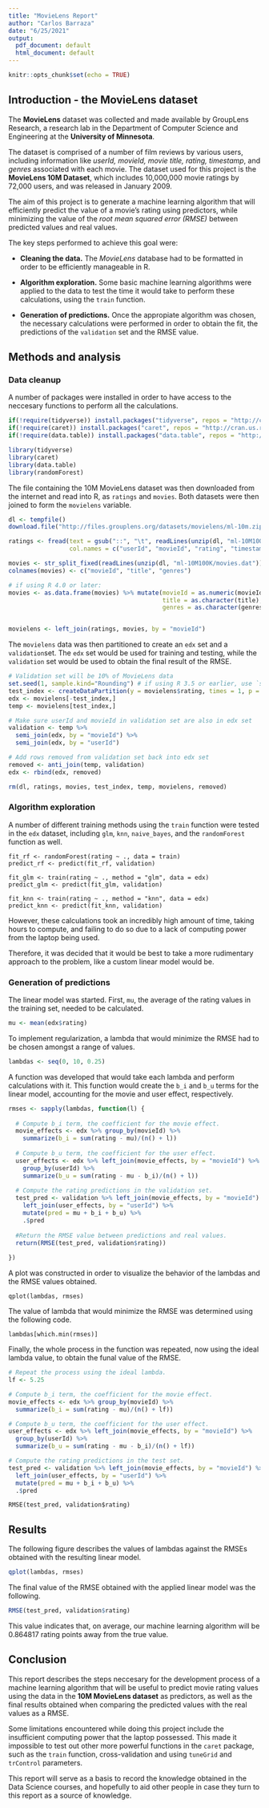 ```yaml
---
title: "MovieLens Report"
author: "Carlos Barraza"
date: "6/25/2021"
output:
  pdf_document: default
  html_document: default
---
```


```r
knitr::opts_chunk$set(echo = TRUE)
```

## Introduction - the MovieLens dataset

The **MovieLens** dataset was collected and made available by GroupLens Research, a research lab in the Department of Computer Science and Engineering at the **University of Minnesota**.

The dataset is comprised of a number of film reviews by various users, including information like *userId, movieId, movie title, rating, timestamp*, and *genres* associated with each movie. The dataset used for this project is the **MovieLens 10M Dataset**, which includes 10,000,000 movie ratings by 72,000 users, and was released in January 2009.

The aim of this project is to generate a machine learning algorithm that will efficiently predict the value of a movie's rating using predictors, while minimizing the value of the *root mean squared error (RMSE)* between predicted values and real values.

The key steps performed to achieve this goal were:

- **Cleaning the data.** The *MovieLens* database had to be formatted in order to be efficiently manageable in R.

- **Algorithm exploration.** Some basic machine learning algorithms were applied to the data to test the time it would take to perform these calculations, using the `train` function.

- **Generation of predictions.** Once the appropiate algorithm was chosen, the necessary calculations were performed in order to obtain the fit, the predictions of the `validation` set and the RMSE value.


## Methods and analysis

### Data cleanup 

A number of packages were installed in order to have access to the neccesary functions to perform all the calculations.

```r
if(!require(tidyverse)) install.packages("tidyverse", repos = "http://cran.us.r-project.org")
if(!require(caret)) install.packages("caret", repos = "http://cran.us.r-project.org")
if(!require(data.table)) install.packages("data.table", repos = "http://cran.us.r-project.org")

library(tidyverse)
library(caret)
library(data.table)
library(randomForest)
```


The file containing the 10M MovieLens dataset was then downloaded from the internet and read into R, as `ratings` and `movies`. Both datasets were then joined to form the `movielens` variable. 
```r
dl <- tempfile()
download.file("http://files.grouplens.org/datasets/movielens/ml-10m.zip", dl)

ratings <- fread(text = gsub("::", "\t", readLines(unzip(dl, "ml-10M100K/ratings.dat"))),
                 col.names = c("userId", "movieId", "rating", "timestamp"))

movies <- str_split_fixed(readLines(unzip(dl, "ml-10M100K/movies.dat")), "\\::", 3)
colnames(movies) <- c("movieId", "title", "genres")

# if using R 4.0 or later:
movies <- as.data.frame(movies) %>% mutate(movieId = as.numeric(movieId),
                                           title = as.character(title),
                                           genres = as.character(genres))


movielens <- left_join(ratings, movies, by = "movieId")

```


The `movielens` data was then partitioned to create an `edx` set and a `validation`set. The `edx` set would be used for training and testing, while the `validation` set would be used to obtain the final result of the RMSE.
```r
# Validation set will be 10% of MovieLens data
set.seed(1, sample.kind="Rounding") # if using R 3.5 or earlier, use `set.seed(1)`
test_index <- createDataPartition(y = movielens$rating, times = 1, p = 0.1, list = FALSE)
edx <- movielens[-test_index,]
temp <- movielens[test_index,]

# Make sure userId and movieId in validation set are also in edx set
validation <- temp %>%
  semi_join(edx, by = "movieId") %>%
  semi_join(edx, by = "userId")

# Add rows removed from validation set back into edx set
removed <- anti_join(temp, validation)
edx <- rbind(edx, removed)

rm(dl, ratings, movies, test_index, temp, movielens, removed)
```

### Algorithm exploration

A number of different training methods using the `train` function were tested in the `edx` dataset, including `glm`, `knn`, `naive_bayes`, and the `randomForest` function as well.

`fit_rf <- randomForest(rating ~ ., data = train)`  
`predict_rf <- predict(fit_rf, validation)`

`fit_glm <- train(rating ~ ., method = "glm", data = edx)`  
`predict_glm <- predict(fit_glm, validation)`

`fit_knn <- train(rating ~ ., method = "knn", data = edx)`  
`predict_knn <- predict(fit_knn, validation)`

However, these calculations took an incredibly high amount of time, taking hours to compute, and failing to do so due to a lack of computing power from the laptop being used.

Therefore, it was decided that it would be best to take a more rudimentary approach to the problem, like a custom linear model would be.


### Generation of predictions

The linear model was started. First, `mu`, the average of the rating values in the training set, needed to be calculated.

```r
mu <- mean(edx$rating)
```


To implement regularization, a lambda that would minimize the RMSE had to be chosen amongst a range of values.

```r
lambdas <- seq(0, 10, 0.25)
```

A function was developed that would take each lambda and perform calculations with it. This function would create the `b_i` and `b_u` terms for the linear model, accounting for the movie and user effect, respectively.

```r
rmses <- sapply(lambdas, function(l) {
  
  # Compute b_i term, the coefficient for the movie effect.
  movie_effects <- edx %>% group_by(movieId) %>%
    summarize(b_i = sum(rating - mu)/(n() + l)) 
  
  # Compute b_u term, the coefficient for the user effect.
  user_effects <- edx %>% left_join(movie_effects, by = "movieId") %>%
    group_by(userId) %>%
    summarize(b_u = sum(rating - mu - b_i)/(n() + l))
  
  # Compute the rating predictions in the validation set.
  test_pred <- validation %>% left_join(movie_effects, by = "movieId") %>% 
    left_join(user_effects, by = "userId") %>%
    mutate(pred = mu + b_i + b_u) %>%
    .$pred
  
  #Return the RMSE value between predictions and real values.
  return(RMSE(test_pred, validation$rating))
  
})
```


A plot was constructed in order to visualize the behavior of the lambdas and the RMSE values obtained. 

`qplot(lambdas, rmses)`  


The value of lambda that would minimize the RMSE was determined using the following code.


`lambdas[which.min(rmses)]`


Finally, the whole process in the function was repeated, now using the ideal lambda value, to obtain the funal value of the RMSE.

```r
# Repeat the process using the ideal lambda.
lf <- 5.25

# Compute b_i term, the coefficient for the movie effect.
movie_effects <- edx %>% group_by(movieId) %>%
  summarize(b_i = sum(rating - mu)/(n() + lf)) 

# Compute b_u term, the coefficient for the user effect.
user_effects <- edx %>% left_join(movie_effects, by = "movieId") %>%
  group_by(userId) %>%
  summarize(b_u = sum(rating - mu - b_i)/(n() + lf))

# Compute the rating predictions in the test set.
test_pred <- validation %>% left_join(movie_effects, by = "movieId") %>% 
  left_join(user_effects, by = "userId") %>%
  mutate(pred = mu + b_i + b_u) %>%
  .$pred

```

`RMSE(test_pred, validation$rating)`


## Results
The following figure describes the values of lambdas against the RMSEs obtained with the resulting linear model.

```r
qplot(lambdas, rmses)
```

The final value of the RMSE obtained with the applied linear model was the following.

```r
RMSE(test_pred, validation$rating)
```

This value indicates that, on average, our machine learning algorithm will be 0.864817 rating points away from the true value.

## Conclusion
This report describes the steps neccesary for the development process of a machine learning algorithm that will be useful to predict movie rating values using the data in the **10M MovieLens dataset** as predictors, as well as the final results obtained when comparing the predicted values with the real values as a RMSE.

Some limitations encountered while doing this project include the insufficient computing power that the laptop possessed. This made it impossible to test out other more powerful functions in the `caret` package, such as the `train` function, cross-validation and using `tuneGrid` and `trControl` parameters.

This report will serve as a basis to record the knowledge obtained in the Data Science courses, and hopefully to aid other people in case they turn to this report as a source of knowledge.








